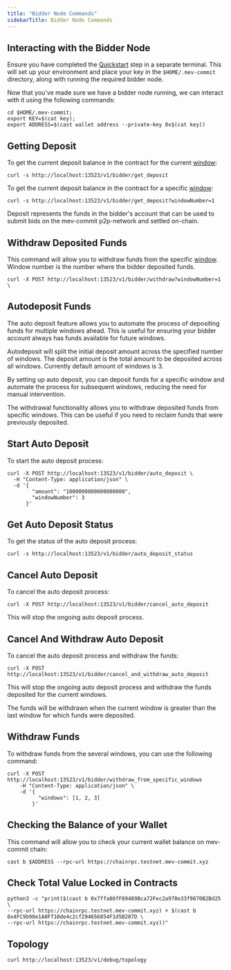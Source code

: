 ```yaml
---
title: "Bidder Node Commands"
sidebarTitle: Bidder Node Commands
---
```


## Interacting with the Bidder Node

<Note>Ensure you have completed the [Quickstart](/get-started/quickstart) step in a separate terminal. This will set up your environment and place your key in the `$HOME/.mev-commit` directory, along with running the required bidder node.</Note>

Now that you've made sure we have a bidder node running, we can interact with it using the following commands:

```shell ❯_ terminal
cd $HOME/.mev-commit;
export KEY=$(cat key);
export ADDRESS=$(cast wallet address --private-key 0x$(cat key))
```

## Getting Deposit

To get the current deposit balance in the contract for the current [window](/concepts/bids/bidder-deposit):

```shell ❯_ terminal
curl -s http://localhost:13523/v1/bidder/get_deposit
```

To get the current deposit balance in the contract for a specific [window](/concepts/bids/bidder-deposit):

```shell ❯_ terminal
curl -s http://localhost:13523/v1/bidder/get_deposit?windowNumber=1
```

<Tip>Deposit represents the funds in the bidder's account that can be used to submit bids on the mev-commit p2p-network and settled on-chain.</Tip>

## Withdraw Deposited Funds

This command will allow you to withdraw funds from the specific [window](/concepts/bids/bidder-deposit). 
Window number is the number where the bidder deposited funds.

```shell ❯_ terminal
curl -X POST http://localhost:13523/v1/bidder/withdraw?windowNumber=1 \
```

## Autodeposit Funds

The auto deposit feature allows you to automate the process of depositing funds for multiple windows ahead. This is useful for ensuring your bidder account always has funds available for future windows.

Autodeposit will split the initial deposit amount across the specified number of windows. The deposit amount is the total amount to be deposited across all windows. Currently default amount of windows is 3.

By setting up auto deposit, you can deposit funds for a specific window and automate the process for subsequent windows, reducing the need for manual intervention.

The withdrawal functionality allows you to withdraw deposited funds from specific windows. This can be useful if you need to reclaim funds that were previously deposited.

## Start Auto Deposit

To start the auto deposit process:

```shell ❯_ terminal
curl -X POST http://localhost:13523/v1/bidder/auto_deposit \
  -H "Content-Type: application/json" \
  -d '{
        "amount": "1000000000000000000",
        "windowNumber": 3
      }'
```

## Get Auto Deposit Status

To get the status of the auto deposit process:

```shell ❯_ terminal
curl -s http://localhost:13523/v1/bidder/auto_deposit_status
```

## Cancel Auto Deposit

To cancel the auto deposit process:

```shell ❯_ terminal
curl -X POST http://localhost:13523/v1/bidder/cancel_auto_deposit
```

This will stop the ongoing auto deposit process.

## Cancel And Withdraw Auto Deposit

To cancel the auto deposit process and withdraw the funds:

```shell ❯_ terminal
curl -X POST http://localhost:13523/v1/bidder/cancel_and_withdraw_auto_deposit
```

This will stop the ongoing auto deposit process and withdraw the funds deposited for the current windows.

The funds will be withdrawn when the current window is greater than the last window for which funds were deposited.

## Withdraw Funds

To withdraw funds from the several windows, you can use the following command:

```shell ❯_ terminal
curl -X POST http://localhost:13523/v1/bidder/withdraw_from_specific_windows
    -H "Content-Type: application/json" \
    -d '{
          "windows": [1, 2, 3]
        }'
```

## Checking the Balance of your Wallet

This command will allow you to check your current wallet balance on mev-commit chain:

```shell ❯_ terminal
cast b $ADDRESS --rpc-url https://chainrpc.testnet.mev-commit.xyz
```

## Check Total Value Locked in Contracts

```shell ❯_ terminal
python3 -c "print($(cast b 0x7ffa86fF89489Bca72Fec2a978e33f9870B2Bd25 \
--rpc-url https://chainrpc.testnet.mev-commit.xyz) + $(cast b 0x4FC9b98e1A0Ff10de4c2cf294656854F1d5B207D \
--rpc-url https://chainrpc.testnet.mev-commit.xyz))"
```

## Topology

```shell ❯_ terminal
curl http://localhost:13523/v1/debug/topology
```
